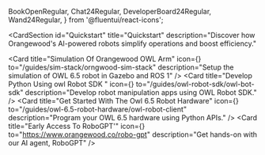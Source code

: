   BookOpenRegular,
  Chat24Regular,
  DeveloperBoard24Regular,
  Wand24Regular,
} from '@fluentui/react-icons';

<CardSection
  id="Quickstart"
  title="Quickstart"
  description="Discover how Orangewood's AI-powered robots simplify operations and boost efficiency."
>
  <Card
    title="Simulation Of Orangewood OWL Arm"
    icon={<Wand24Regular />}
    to="/guides/sim-stack/orngwood-sim-stack"
    description="Setup the simulation of OWL 6.5 robot in Gazebo and ROS 1"
  />
  <Card
    title="Develop Python Using owl Robot SDK "
    icon={<DeveloperBoard24Regular />}
    to="/guides/owl-robot-sdk/owl-bot-sdk"
    description="Develop robot manipulation apps using OWL Robot SDK."
  />
  <Card
    title="Get Started With The Owl 6.5 Robot Hardware"
    icon={<BookOpenRegular/>}
    to="/guides/owl-6.5-robot-hardware/owl-robot-client"
    description="Program your OWL 6.5 hardware using Python APIs."
  />
  <Card
    title="Early Access To RoboGPT'"
    icon={<Chat24Regular/>}
    to="https://www.orangewood.co/robo-gpt"
    description="Get hands-on with our AI agent, RoboGPT"
  />
</CardSection>

